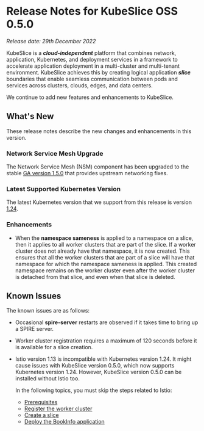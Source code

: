 # Release Notes for KubeSlice OSS 0.5.0

*Release date: 29th December 2022*

KubeSlice is a ***cloud-independent*** platform that combines network, application, Kubernetes, and deployment services 
in a framework to accelerate application deployment in a multi-cluster and multi-tenant environment. KubeSlice achieves this 
by creating logical application ***slice*** boundaries that enable seamless communication between pods and services across 
clusters, clouds, edges, and data centers.

We continue to add new features and enhancements to KubeSlice. 

## What's New
These release notes describe the new changes and enhancements in this version.

### Network Service Mesh Upgrade 
The Network Service Mesh (NSM) component has been upgraded to the stable 
[GA version 1.5.0](https://networkservicemesh.io/docs/releases/v1.5.0/) that provides upstream networking fixes. 

### Latest Supported Kubernetes Version 
The latest Kubernetes version that we support from this release is version [1.24](https://v1-24.docs.kubernetes.io/). 

### Enhancements 
* When the **namespace sameness** is applied to a namespace on a slice, then it applies to all worker 
  clusters that are part of the slice. If a worker cluster does not already have that namespace, it is now created. This 
  ensures that all the worker clusters that are part of a slice will have that 
  namespace for which the namespace sameness is applied. This created namespace remains on the worker 
  cluster even after the worker cluster is detached from that slice, and even when that slice is deleted.

## Known Issues
The known issues are as follows:

- Occasional **spire-server** restarts are observed if it takes time to bring up a SPIRE server.
- Worker cluster registration requires a maximum of 120 seconds before it is available for a slice creation.
- Istio version 1.13 is incompatible with Kubernetes version 1.24. It might cause issues with KubeSlice version 0.5.0, which 
  now supports Kubernetes version 1.24. However, KubeSlice version 0.5.0 can be installed without Istio too.
  
  In the following topics, you must skip the steps related to Istio:

  * [Prerequisites](/versioned_docs/version-0.4.0/getting-started-with-cloud-clusters/prerequisites/prerequisites.mdx)
  * [Register the worker cluster](/versioned_docs/version-0.4.0/getting-started-with-cloud-clusters/installing-kubeslice/registering-the-worker-cluster.mdx)
  * [Create a slice](/versioned_docs/version-0.4.0/getting-started-with-cloud-clusters/installing-kubeslice/creating-a-slice.mdx)
  * [Deploy the BookInfo application](/versioned_docs/version-0.4.0/tutorials/deploying-the-bookinfo-application.mdx)